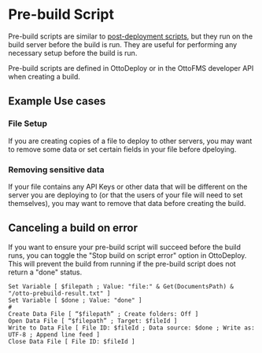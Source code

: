 
# Pre-build Script

Pre-build scripts are similar to [post-deployment scripts](/concepts/deployments/post-deployment-scripts), but they run on the build server before the build is run. They are useful for performing any necessary setup before the build is run.

Pre-build scripts are defined in OttoDeploy or in the OttoFMS developer API when creating a build.

## Example Use cases

### File Setup

If you are creating copies of a file to deploy to other servers, you may want to remove some data or set certain fields in your file before dpeloying.

### Removing sensitive data

If your file contains any API Keys or other data that will be different on the server you are deploying to (or that the users of your file will need to set themselves), you may want to remove that data before creating the build.

## Canceling a build on error

If you want to ensure your pre-build script will succeed before the build runs, you can toggle the "Stop build on script error" option in OttoDeploy. This will prevent the build from running if the pre-build script does not return a "done" status.

```
Set Variable [ $filepath ; Value: "file:" & Get(DocumentsPath) & "/otto-prebuild-result.txt" ]
Set Variable [ $done ; Value: "done" ]
#
Create Data File [ “$filepath” ; Create folders: Off ]
Open Data File [ “$filepath” ; Target: $fileId ]
Write to Data File [ File ID: $fileId ; Data source: $done ; Write as: UTF-8 ; Append line feed ]
Close Data File [ File ID: $fileId ]
```

<RaycastSnippet
  title="Pre Build Done Example Scripts"
  snippetType="script"
  deeplink="raycast://extensions/eluce2/filemaker-snippets/view-snippets?context=%7B%22type%22%3A%22import%22%2C%22action%22%3A%22copy%22%2C%22snippet%22%3A%22https%3A%2F%2Fdocs.ottofms.com%2Fsnippets%2Fpre-build-script.json%22%2C%22showForm%22%3Afalse%2C%22values%22%3A%7B%7D%7D"
/>
